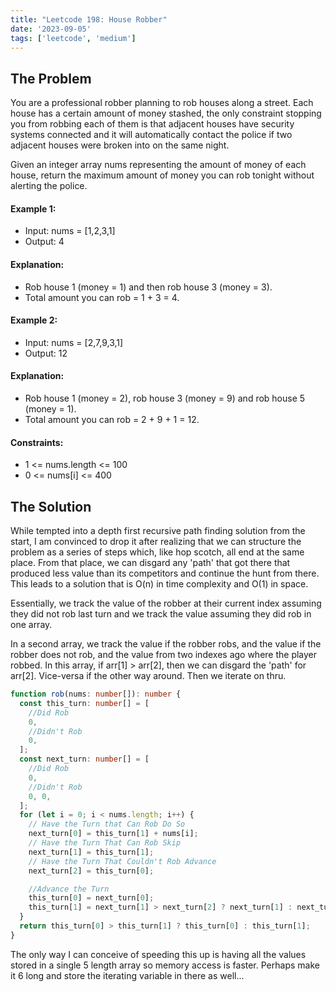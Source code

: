 ```yaml
---
title: "Leetcode 198: House Robber"
date: '2023-09-05'
tags: ['leetcode', 'medium']
---
```


## The Problem
You are a professional robber planning to rob houses along a street. Each house has a certain amount of money stashed, the only constraint stopping you from robbing each of them is that adjacent houses have security systems connected and it will automatically contact the police if two adjacent houses were broken into on the same night.

Given an integer array nums representing the amount of money of each house, return the maximum amount of money you can rob tonight without alerting the police.

#### Example 1:
- Input: nums = [1,2,3,1]
- Output: 4
#### Explanation: 
- Rob house 1 (money = 1) and then rob house 3 (money = 3).
- Total amount you can rob = 1 + 3 = 4.

#### Example 2:
- Input: nums = [2,7,9,3,1]
- Output: 12
#### Explanation: 
- Rob house 1 (money = 2), rob house 3 (money = 9) and rob house 5 (money = 1).
- Total amount you can rob = 2 + 9 + 1 = 12.

#### Constraints:
- 1 \<= nums.length \<= 100
- 0 \<= nums[i] \<= 400

## The Solution

While tempted into a depth first recursive path finding solution from the start, I am convinced to drop it after realizing that we can structure the problem as a series of steps which, like hop scotch, all end at the same place. From that place, we can disgard any 'path' that got there that produced less value than its competitors and continue the hunt from there. This leads to a solution that is O(n) in time complexity and O(1) in space.

Essentially, we track the value of the robber at their current index assuming they did not rob last turn and we track the value assuming they did rob in one array.

In a second array, we track the value if the robber robs, and the value if the robber does not rob, and the value from two indexes ago where the player robbed. In this array, if arr[1] > arr[2], then we can disgard the 'path' for arr[2]. Vice-versa if the other way around. Then we iterate on thru.

```ts
function rob(nums: number[]): number {
  const this_turn: number[] = [
    //Did Rob
    0,
    //Didn't Rob
    0,
  ];
  const next_turn: number[] = [
    //Did Rob
    0,
    //Didn't Rob
    0, 0,
  ];
  for (let i = 0; i < nums.length; i++) {
    // Have the Turn that Can Rob Do So
    next_turn[0] = this_turn[1] + nums[i];
    // Have the Turn That Can Rob Skip
    next_turn[1] = this_turn[1];
    // Have the Turn That Couldn't Rob Advance
    next_turn[2] = this_turn[0];

    //Advance the Turn
    this_turn[0] = next_turn[0];
    this_turn[1] = next_turn[1] > next_turn[2] ? next_turn[1] : next_turn[2];
  }
  return this_turn[0] > this_turn[1] ? this_turn[0] : this_turn[1];
}
```

The only way I can conceive of speeding this up is having all the values stored in a single 5 length array so memory access is faster. Perhaps make it 6 long and store the iterating variable in there as well...